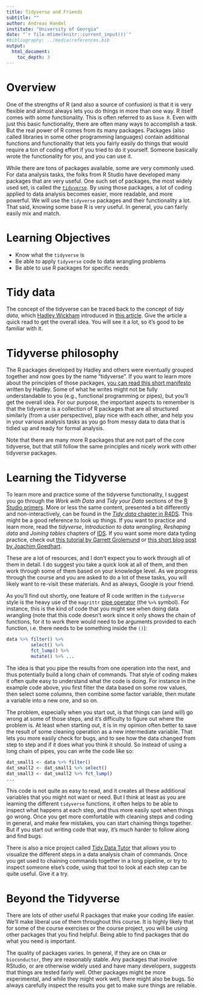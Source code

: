 ```yaml
---
title: Tidyverse and Friends 
subtitle: ""
author: Andreas Handel
institute: "University of Georgia"
date: "`r file.mtime(knitr::current_input())`"
#bibliography: ../media/references.bib
output: 
  html_document:
    toc_depth: 3
---
```




# Overview

One of the strengths of R (and also a source of confusion) is that it is very flexible and almost always lets you do things in more than one way. 
R itself comes with some functionality. This is often referred to as `base R`. Even with just this basic functionality, there are often many ways to accomplish a task. But the real power of R comes from its many packages. Packages (also called libraries in some other programming languages) contain additional functions and functionality that lets you fairly easily do things that would require a ton of coding effort if you tried to do it yourself. Someone basically wrote the functionality for you, and you can use it.

While there are tons of packages available, some are very commonly used. For data analysis tasks, the folks from R Studio have developed many packages that are very useful. One such set of packages, the most widely used set, is called the [`tidyverse`](https://www.tidyverse.org/). By using those packages, a lot of coding applied to data analysis becomes easier, more readable, and more powerful. We will use the `tidyverse` packages and their functionality a lot. That said, knowing some base R is very useful. In general, you can fairly easily mix and match. 

# Learning Objectives
* Know what the `tidyverse` is
* Be able to apply `tidyverse` code to data wrangling problems
* Be able to use R packages for specific needs



# Tidy data

The concept of the tidyverse can be traced back to the concept of _tidy data_, which [Hadley Wickham](http://hadley.nz/) introduced in [this article](https://www.jstatsoft.org/article/view/v059i10/). Give the article a quick read to get the overall idea. You will see it a lot, so it's good to be familiar with it. 


# Tidyverse philosophy 

The R packages developed by Hadley and others were eventually grouped together and now goes by the name "tidyverse". If you want to learn more about the principles of those packages, [you can read this short manifesto](https://tidyverse.tidyverse.org/articles/manifesto.html) written by Hadley. Some of what he writes might not be fully understandable to you (e.g., functional programming or pipes), but you'll get the overall idea. For our purpose, the important aspects to remember is that the tidyverse is a collection of R packages that are all structured similarly (from a user perspective), play nice with each other, and help you in your various analysis tasks as you go from messy data to data that is tidied up and ready for formal analysis.

Note that there are many more R packages that are not part of the core tidyverse, but that still follow the same principles and nicely work with other tidyverse packages.


# Learning the Tidyverse 

To learn more and practice some of the tidyverse functionality, I suggest you go through the _Work with Data_ and _Tidy your Data_ sections of the [R Studio primers](https://rstudio.cloud/learn/primers/). More or less the same content, presented a bit differently and non-interactively, can be found in the [_Tidy data_ chapter in R4DS](https://r4ds.had.co.nz/tidy-data.html). This might be a good reference to look up things. If you want to practice and learn more, read the  _tidyverse_, _Introduction to data wrangling_, _Reshaping data_ and _Joining tables_ chapters of [IDS](https://rafalab.github.io/dsbook/). If you want some more data tyding practice, check out [this tutorial by Garrett Grolemund](http://garrettgman.github.io/tidying/) or [this short blog post by Joachim Goedhart](https://thenode.biologists.com/converting-excellent-spreadsheets-tidy-data/education/). 

These are a lot of resources, and I don't expect you to work through all of them in detail. I do suggest you take a quick look at all of them, and then work through some of them based on your knowledge level. As we progress through the course and you are asked to do a lot of these tasks, you will likely want to re-visit these materials. And as always, Google is your friend.


:::note
As you'll find out shortly, one feature of R code written in the `tidyverse` style is the heavy use of the `magrittr` [pipe operator](https://magrittr.tidyverse.org/) (the `%>%` symbol). For instance, this is the kind of code that you might see when doing data wrangling (note that this code doesn't work since it only shows the chain of functions, for it to work there would need to be arguments provided to each function, i.e. there needs to be something inside the `()`):

```r
data %>% filter() %>% 
         select() %>%
         fct_lump() %>%
         mutate() %>% ...
```

The idea is that you pipe the results from one operation into the next, and thus potentially build a long chain of commands. That style of coding makes it often quite easy to understand what the code is doing. For instance in the example code above, you first filter the data based on some row values, then select some columns, then combine some factor variable, then mutate a variable into a new one, and so on. 

The problem, especially when you start out, is that things can (and will) go wrong at some of those steps, and it's difficulty to figure out where the problem is. At least when starting out, it is in my opinion often better to save the result of some cleaning operation as a new intermediate variable. That lets you more easily check for bugs, and to see how the data changed from step to step and if it does what you think it should. So instead of using a long chain of pipes, you can write the code like so:

```r
dat_small1 <- data %>% filter()
dat_small2 <- dat_small1 %>% select()
dat_small3 <- dat_small2 %>% fct_lump()
...
```

This code is not quite as easy to read, and it creates all these additional variables that you might not want or need. But I think at least as you are learning the different `tidyverse` functions, it often helps to be able to inspect what happens at each step, and thus more easily spot when things go wrong. Once you get more comfortable with cleaning steps and coding in general, and make few mistakes, you can start chaining things together. But if you start out writing code that way, it's much harder to follow along and find bugs.

There is also a nice project called [Tidy Data Tutor](https://tidydatatutor.com/) that allows you to visualize the different steps in a data analysis chain of commands. Once you get used to chaining commands together in a long pipeline, or try to inspect someone else's code, using that tool to look at each step can be quite useful. Give it a try.
:::


# Beyond the Tidyverse

There are lots of other useful R packages that make your coding life easier. We'll make liberal use of them throughout this course. It is highly likely that for some of the course exercises or the course project, you will be using other packages that you find helpful. Being able to find packages that do what you need is important. 

The quality of packages varies. In general, if they are on `CRAN` or `bioconductor`, they are reasonably stable. Any packages that involve RStudio, or are otherwise widely used and have many developers, suggests that things are tested fairly well. Other packages might be more experimental, and while they might work well, there might also be bugs. So always carefully inspect the results you get to make sure things are reliable. 



